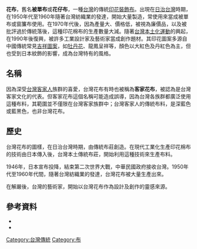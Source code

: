 '''花布'''，舊名'''被單布'''或'''花仔布'''，一種[[台灣|台灣]]的傳統[[印花裝飾布|印花裝飾布]]。出現在[[日治台灣|日治台灣]]時期，在1950年代至1960年隨著台灣紡織業的發達，開始大量製造，常使用來當成被單布或窗簾布使用。在1970年代後，因為產量大、價格低，被視為廉價品，以及被批評過於傳統落後，這種印花棉布的生產數量大減。隨著[[台灣本土化運動|台灣本土化運動]]的興起，在1990年後復興，被許多工業設計家及藝術家當成創作題材。其印花圖案多源自中國傳統常見[[吉祥圖案|吉祥圖案]]，如[[牡丹花|牡丹花]]、龍鳳呈祥等，顏色以大紅色及丹紅色為主，但也受到日本紋飾的影響，成為台灣特有的風格。

==名稱==
因為深受[[台灣客家人|台灣客家人]]族群的喜愛，台灣花布有時也被稱為'''客家花布'''，被認為是台灣客家文化的代表。但客家花布這個名稱可能造成誤導，因為台灣各族群都廣泛使用這種布料，其範圍並不僅限在台灣客家族群中；台灣客家人的傳統布料，是深藍色或藍黑色，也非台灣花布。

==歷史==
台灣花布的圖樣，在日治台灣時期，由傳統布莊創造。在現代工業化生產印花棉布的技術由日本傳入後，台灣本土傳統布莊，開始利用這種技術來生產布料。

1946年，日本宣布投降，結束第二次世界大戰，中華民國政府接收台灣。1950年代至1960年代間，隨著台灣紡織業的發達，台灣花布被大量生產出來。

在解嚴後，台灣的藝術家，開始以台灣花布作為設計及創作的靈感來源。

==參考資料==
* {{cite book |author=陳宗萍 |title=花樣時代：台灣花布美學新視界 |publisher=[[遠流出版社|遠流出版社]] |location=[[臺灣|臺灣]] |isbn=9789573270645|date=2012年10月}}
* {{cite book |author=吳清桂 |title=台灣花布：收藏台灣最美麗的情感與記憶 |publisher=大塊文化出版股份有限公司 |location=[[臺灣|臺灣]] |isbn=9789862131718|date=2010年3月}}
[[Category:台灣傳統|Category:台灣傳統]]
[[Category:布|Category:布]]